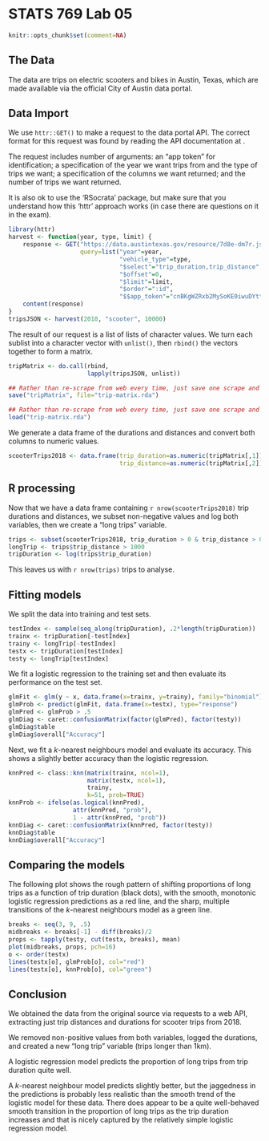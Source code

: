 
# STATS 769 Lab 05

```r
knitr::opts_chunk$set(comment=NA)
```

## The Data

The data are trips on electric scooters and bikes in Austin, Texas,
which are made available via 
the official City of Austin data portal.

## Data Import

We use `httr::GET()` to make a request to the data portal API.
The correct format for this request was found by reading the
API documentation at 
<a href="https://dev.socrata.com/foundry/data.austintexas.gov/7d8e-dm7r"></a>.

The request includes number of arguments:
an "app token" for identification; a specification of the year
we want trips from and the type of trips we want; 
a specification of the columns we want returned; and the number of
trips we want returned.

It is also ok to use the 'RSocrata' package, but make sure that
you understand how this 'httr' approach works (in case there are
questions on it in the exam).

```r
library(httr)
harvest <- function(year, type, limit) {
    response <- GET("https://data.austintexas.gov/resource/7d8e-dm7r.json",
                    query=list("year"=year,
                               "vehicle_type"=type,
                               "$select"="trip_duration,trip_distance",
                               "$offset"=0,
                               "$limit"=limit,
                               "$order"=":id",
                               "$$app_token"="cnBKgWZRxb2MySoKE0iwuDYtt"))
    content(response)
}
tripsJSON <- harvest(2018, "scooter", 10000)
```

The result of our request is a list of lists of character values.
We turn each sublist into a character vector with `unlist()`, then
`rbind()` the vectors together to form a matrix.


```r
tripMatrix <- do.call(rbind, 
                      lapply(tripsJSON, unlist))
```

```r
## Rather than re-scrape from web every time, just save one scrape and reload 
save("tripMatrix", file="trip-matrix.rda")
```

```r
## Rather than re-scrape from web every time, just save one scrape and reload 
load("trip-matrix.rda")
```

We generate a data frame of the durations and distances and
convert both columns to numeric values.

```r
scooterTrips2018 <- data.frame(trip_duration=as.numeric(tripMatrix[,1]), 
                               trip_distance=as.numeric(tripMatrix[,2]))
```


## R processing

Now that we have a data frame containing `r nrow(scooterTrips2018)`
trip durations and distances, we subset non-negative values
and log both variables, then we create a "long trips" variable.

```r
trips <- subset(scooterTrips2018, trip_duration > 0 & trip_distance > 0)
longTrip <- trips$trip_distance > 1000
tripDuration <- log(trips$trip_duration)
```

This leaves us with `r nrow(trips)` trips to analyse.

## Fitting models

We split the data into training and test sets.

```r
testIndex <- sample(seq_along(tripDuration), .2*length(tripDuration))
trainx <- tripDuration[-testIndex]
trainy <- longTrip[-testIndex]
testx <- tripDuration[testIndex]
testy <- longTrip[testIndex]
```

We fit a logistic regression to the training set and then 
evaluate its performance on the test set.

```r
glmFit <- glm(y ~ x, data.frame(x=trainx, y=trainy), family="binomial")
glmProb <- predict(glmFit, data.frame(x=testx), type="response")
glmPred <- glmProb > .5
glmDiag <- caret::confusionMatrix(factor(glmPred), factor(testy))
glmDiag$table
glmDiag$overall["Accuracy"]
```

Next, we fit a
$k$-nearest neighbours model and evaluate its accuracy.
This shows a slightly better accuracy than the logistic regression.

```r
knnPred <- class::knn(matrix(trainx, ncol=1),
                      matrix(testx, ncol=1),
                      trainy,
                      k=51, prob=TRUE)
knnProb <- ifelse(as.logical(knnPred), 
                  attr(knnPred, "prob"), 
                  1 - attr(knnPred, "prob"))
knnDiag <- caret::confusionMatrix(knnPred, factor(testy))
knnDiag$table
knnDiag$overall["Accuracy"]
```

## Comparing the models

The following plot shows the rough pattern of shifting proportions
of long trips as a function of trip duration (black dots), with the 
smooth, monotonic logistic regression predictions as a red line, and 
the sharp, multiple transitions of the $k$-nearest neighbours model
as a green line.

```r
breaks <- seq(3, 9, .5)
midbreaks <- breaks[-1] - diff(breaks)/2
props <- tapply(testy, cut(testx, breaks), mean)
plot(midbreaks, props, pch=16)
o <- order(testx)
lines(testx[o], glmProb[o], col="red")
lines(testx[o], knnProb[o], col="green")
```

## Conclusion

We obtained the data from the original source via requests to a web API,
extracting just trip distances and durations for scooter trips from
2018.

We removed non-positive values from both variables, logged the durations,
and created a new "long trip" variable (trips longer than 1km).

A logistic regression model predicts the proportion of 
long trips from trip duration quite well.

A $k$-nearest neighbour model predicts slightly better, but the 
jaggedness in the predictions is probably less realistic than 
the smooth trend of the logistic model for these data.
There does appear to be a quite well-behaved smooth 
transition in the proportion of long trips as the trip
duration increases and that is nicely captured by the relatively
simple logistic regression model.


